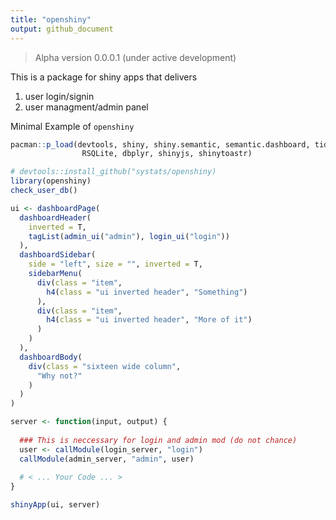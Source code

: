 ```yaml
---
title: "openshiny"
output: github_document
---
```


> Alpha version 0.0.0.1 (under active development)


This is a package for shiny apps that delivers

1. user login/signin
2. user managment/admin panel

Minimal Example of `openshiny`

```r
pacman::p_load(devtools, shiny, shiny.semantic, semantic.dashboard, tidyverse,
                RSQLite, dbplyr, shinyjs, shinytoastr)

# devtools::install_github("systats/openshiny)
library(openshiny)
check_user_db()

ui <- dashboardPage(
  dashboardHeader(
    inverted = T, 
    tagList(admin_ui("admin"), login_ui("login")) 
  ),
  dashboardSidebar(
    side = "left", size = "", inverted = T,
    sidebarMenu(
      div(class = "item",
        h4(class = "ui inverted header", "Something")
      ),
      div(class = "item",
        h4(class = "ui inverted header", "More of it")
      )
    )
  ),
  dashboardBody(
    div(class = "sixteen wide column",
      "Why not?"
    )
  )
)

server <- function(input, output) {
  
  ### This is neccessary for login and admin mod (do not chance)
  user <- callModule(login_server, "login") 
  callModule(admin_server, "admin", user) 
  
  # < ... Your Code ... >
}

shinyApp(ui, server)
```

